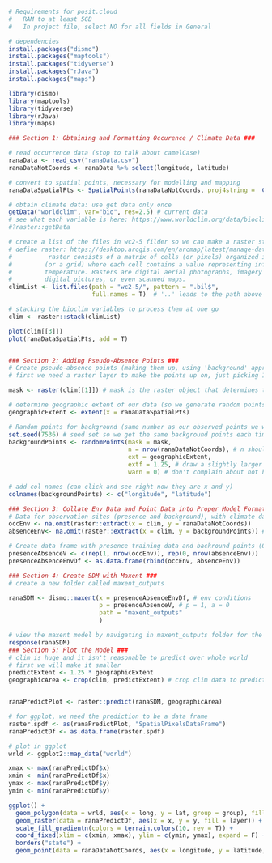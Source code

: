 ```r
# Requirements for posit.cloud
#   RAM to at least 5GB
#   In project file, select NO for all fields in General

# dependencies
install.packages("dismo")
install.packages("maptools")
install.packages("tidyverse")
install.packages("rJava")
install.packages("maps")

library(dismo)
library(maptools)
library(tidyverse)
library(rJava)
library(maps)

### Section 1: Obtaining and Formatting Occurence / Climate Data ### 

# read occurrence data (stop to talk about camelCase)
ranaData <- read_csv("ranaData.csv")
ranaDataNotCoords <- ranaData %>% select(longitude, latitude)

# convert to spatial points, necessary for modelling and mapping
ranaDataSpatialPts <- SpatialPoints(ranaDataNotCoords, proj4string =  CRS("+proj=longlat"))

# obtain climate data: use get data only once
getData("worldclim", var="bio", res=2.5) # current data
# see what each variable is here: https://www.worldclim.org/data/bioclim.html#:~:text=The%20bioclimatic%20variables%20represent%20annual,the%20wet%20and%20dry%20quarters).
#?raster::getData

# create a list of the files in wc2-5 filder so we can make a raster stack
# define raster: https://desktop.arcgis.com/en/arcmap/latest/manage-data/raster-and-images/what-is-raster-data.htm 
#          raster consists of a matrix of cells (or pixels) organized into rows and columns
#         (or a grid) where each cell contains a value representing information, such as 
#         temperature. Rasters are digital aerial photographs, imagery from satellites, 
#         digital pictures, or even scanned maps.
climList <- list.files(path = "wc2-5/", pattern = ".bil$", 
                       full.names = T)  # '..' leads to the path above the folder where the .rmd file is located

# stacking the bioclim variables to process them at one go
clim <- raster::stack(climList)

plot(clim[[3]])
plot(ranaDataSpatialPts, add = T)


### Section 2: Adding Pseudo-Absence Points ### 
# Create pseudo-absence points (making them up, using 'background' approach)
# first we need a raster layer to make the points up on, just picking 1

mask <- raster(clim[[1]]) # mask is the raster object that determines the area where we are generating pts

# determine geographic extent of our data (so we generate random points reasonably nearby)
geographicExtent <- extent(x = ranaDataSpatialPts)

# Random points for background (same number as our observed points we will use )
set.seed(7536) # seed set so we get the same background points each time we run this code 
backgroundPoints <- randomPoints(mask = mask, 
                                 n = nrow(ranaDataNotCoords), # n should be same n as in the pts to be used to test
                                 ext = geographicExtent, 
                                 extf = 1.25, # draw a slightly larger area than where our sp was found (ask katy what is appropriate here)
                                 warn = 0) # don't complain about not having a coordinate reference system

# add col names (can click and see right now they are x and y)
colnames(backgroundPoints) <- c("longitude", "latitude")

### Section 3: Collate Env Data and Point Data into Proper Model Formats ### 
# Data for observation sites (presence and background), with climate data
occEnv <- na.omit(raster::extract(x = clim, y = ranaDataNotCoords)) 
absenceEnv<- na.omit(raster::extract(x = clim, y = backgroundPoints)) # again, many NA values

# Create data frame with presence training data and backround points (0 = abs, 1 = pres)
presenceAbsenceV <- c(rep(1, nrow(occEnv)), rep(0, nrow(absenceEnv)))
presenceAbsenceEnvDf <- as.data.frame(rbind(occEnv, absenceEnv)) 

### Section 4: Create SDM with Maxent ### 
# create a new folder called maxent_outputs

ranaSDM <- dismo::maxent(x = presenceAbsenceEnvDf, # env conditions
                         p = presenceAbsenceV, # p = 1, a = 0
                         path = "maxent_outputs" 
                         )

# view the maxent model by navigating in maxent_outputs folder for the html
response(ranaSDM)
### Section 5: Plot the Model ###
# clim is huge and it isn't reasonable to predict over whole world
# first we will make it smaller
predictExtent <- 1.25 * geographicExtent
geographicArea <- crop(clim, predictExtent) # crop clim data to predict extent


ranaPredictPlot <- raster::predict(ranaSDM, geographicArea)

# for ggplot, we need the prediction to be a data frame 
raster.spdf <- as(ranaPredictPlot, "SpatialPixelsDataFrame")
ranaPredictDf <- as.data.frame(raster.spdf)

# plot in ggplot
wrld <- ggplot2::map_data("world")

xmax <- max(ranaPredictDf$x)
xmin <- min(ranaPredictDf$x)
ymax <- max(ranaPredictDf$y)
ymin <- min(ranaPredictDf$y)

ggplot() +
  geom_polygon(data = wrld, aes(x = long, y = lat, group = group), fill = "grey") +
  geom_raster(data = ranaPredictDf, aes(x = x, y = y, fill = layer)) +
  scale_fill_gradientn(colors = terrain.colors(10, rev = T)) +
  coord_fixed(xlim = c(xmin, xmax), ylim = c(ymin, ymax), expand = F) +
  borders("state") +
  geom_point(data = ranaDataNotCoords, aes(x = longitude, y = latitude, alpha = 0.5))









```
